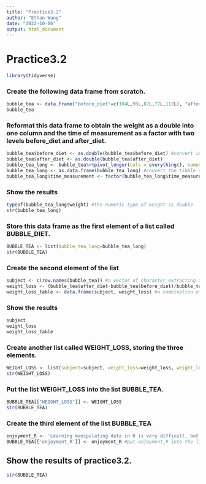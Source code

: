 ```yaml
---
title: "Practice3.2"
author: "Ethan Wang"
date: "2022-10-06"
output: html_document
---
```

# Practice3.2

```r

library(tidyverse)
```
### Create the following data frame from scratch.
```r

bubble_tea <- data.frame("before_diet"=c(104L,95L,87L,77L,112L), "after_diet"=c(96L,91L,81L,75L,118L), row.names = c("subject_1", "subject_2", "subject_3", "subject_4", "subject_5"))
bubble_tea
```
### Reformat this data frame to obtain the weight as a double into one column and the time of measurement as a factor with two levels before_diet and after_diet.
```r

bubble_tea$before_diet <- as.double(bubble_tea$before_diet) #convert integer to double
bubble_tea$after_diet <- as.double(bubble_tea$after_diet)
bubble_tea_long <- bubble_tea%>%pivot_longer(cols = everything(), names_to = "time_measurement", values_to = "weight") #reformat the data frame to obtain the weight into one column
bubble_tea_long <- as.data.frame(bubble_tea_long) #convert the tibble object to data frame
bubble_tea_long$time_measurement <- factor(bubble_tea_long$time_measurement, levels=c('before_diet','after_diet')) #convert time of measurement as factor with two levels
```
### Show the results 
```r

typeof(bubble_tea_long$weight) #the numeric type of weight is double
str(bubble_tea_long)
```
### Store this data frame as the first element of a list called BUBBLE_DIET.
```r

BUBBLE_TEA <- list(bubble_tea_long=bubble_tea_long)
str(BUBBLE_TEA)
```
### Create the second element of the list
```r

subject <- c(row.names(bubble_tea)) #a vector of character extracting the row names of the table previously created
weight_loss <- (bubble_tea$after_diet-bubble_tea$before_diet)/bubble_tea$before_diet*100 # a numeric vector (double) indicating the weight loss (in %) of each subject 
weight_loss_table <- data.frame(subject, weight_loss) #a combination of these two elements in a table with two columns: subject and weight_loss
```
### Show the results
```r

subject
weight_loss
weight_loss_table
```
### Create another list called WEIGHT_LOSS, storing the three elements.
```r

WEIGHT_LOSS <- list(subject=subject, weight_loss=weight_loss, weight_loss_table=weight_loss_table) #create another list
str(WEIGHT_LOSS)
```
### Put the list WEIGHT_LOSS into the list BUBBLE_TEA.
```r

BUBBLE_TEA[["WEIGHT_LOSS"]] <- WEIGHT_LOSS
str(BUBBLE_TEA)
```
### Create the third element of the list BUBBLE_TEA
```r

enjoyment_R <- 'Learning manipulating data in R is very difficult, but I enjoy the process.' #how much I enjoy manipulating data in R
BUBBLE_TEA[['enjoyment_R']] <- enjoyment_R #put enjoyment_R into the list BUBBLE_TEA 
```
## Show the results of practice3.2.
```r

str(BUBBLE_TEA)
```